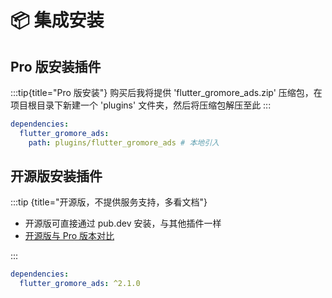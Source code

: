 # 📦 集成安装


## Pro 版安装插件

:::tip{title="Pro 版安装"}
购买后我将提供 'flutter_gromore_ads.zip' 压缩包，在项目根目录下新建一个 'plugins' 文件夹，然后将压缩包解压至此
:::

```yaml title="pubspec.yaml"
dependencies:
  flutter_gromore_ads: 
    path: plugins/flutter_gromore_ads # 本地引入
```

## 开源版安装插件

:::tip {title="开源版，不提供服务支持，多看文档"}

- 开源版可直接通过 pub.dev 安装，与其他插件一样
- [开源版与 Pro 版本对比](/start/vs)

:::

```yaml title="pubspec.yaml"
dependencies:
  flutter_gromore_ads: ^2.1.0
```
